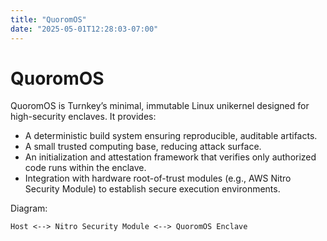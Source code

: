 ```yaml
---
title: "QuoromOS"
date: "2025-05-01T12:28:03-07:00"
---
```


# QuoromOS

QuoromOS is Turnkey’s minimal, immutable Linux unikernel designed for high-security enclaves. It provides:

- A deterministic build system ensuring reproducible, auditable artifacts.
- A small trusted computing base, reducing attack surface.
- An initialization and attestation framework that verifies only authorized code runs within the enclave.
- Integration with hardware root-of-trust modules (e.g., AWS Nitro Security Module) to establish secure execution environments.

Diagram:

```
Host <--> Nitro Security Module <--> QuoromOS Enclave
